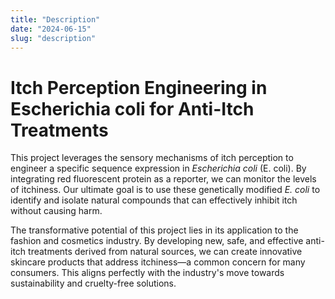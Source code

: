 ```yaml
---
title: "Description"
date: "2024-06-15"
slug: "description"
---
```


# Itch Perception Engineering in Escherichia coli for Anti-Itch Treatments

This project leverages the sensory mechanisms of itch perception to engineer a specific sequence expression in *Escherichia coli* (E. coli). 
By integrating red fluorescent protein as a reporter, we can monitor the levels of itchiness. 
Our ultimate goal is to use these genetically modified *E. coli* to identify and isolate natural compounds that can effectively inhibit itch without causing harm.

The transformative potential of this project lies in its application to the fashion and cosmetics industry. 
By developing new, safe, and effective anti-itch treatments derived from natural sources, we can create innovative skincare products that address itchiness—a common concern for many consumers. 
This aligns perfectly with the industry's move towards sustainability and cruelty-free solutions.

